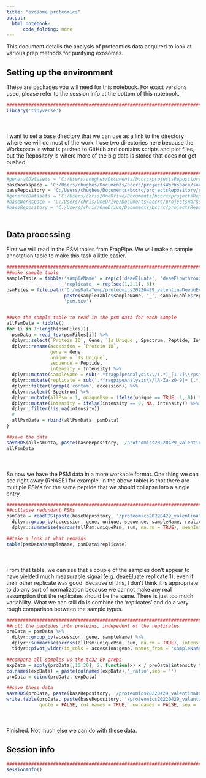 ```yaml
---
title: "exosome proteomics"
output:
  html_notebook:
      code_folding: none
---
```


This document details the analysis of proteomics data acquired to look at various prep methods for purifying exosomes. 

## Setting up the environment

These are packages you will need for this notebook. For exact versions used, please refer to the session info at the bottom of this notebook.

```r
##########################################################################################
library('tidyverse')
```

<div style="margin-bottom:50px;"></div>

I want to set a base directory that we can use as a link to the directory where we will do most of the work. I use two directories here because the Workspace is what is pushed to GitHub and contains scripts and plot files, but the Repository is where more of the big data is stored that does not get pushed.

```r
##########################################################################################
#generalDatasets = 'C:/Users/chughes/Documents/bccrc/projectsRepository/generalDatasets'
baseWorkspace = 'C:/Users/chughes/Documents/bccrc/projectsWorkspace/sorensenLab/relatedToOthers'
baseRepository = 'C:/Users/chughes/Documents/bccrc/projectsRepository/sorensenLab/relatedToOthers'
#generalDatasets = 'C:/Users/chris/OneDrive/Documents/bccrc/projectsRepository/generalDatasets'
#baseWorkspace = 'C:/Users/chris/OneDrive/Documents/bccrc/projectsWorkspace/sorensenLab/relatedToYbx1'
#baseRepository = 'C:/Users/chris/OneDrive/Documents/bccrc/projectsRepository/sorensenLab/relatedToYbx1'
```

<div style="margin-bottom:50px;"></div>

## Data processing

First we will read in the PSM tables from FragPipe. We will make a sample annotation table to make this task a little easier.

```r
##########################################################################################
##make sample table
sampleTable = tibble('sampleName' = rep(c('deaeEluate', 'deaeFlowthrough', 'oligoDtEluate', 'secPlusEvs', 'tc32EvsUc', 'tffPlusUc'), each = 2),
                     'replicate' = rep(seq(1,2,1), 6))
psmFiles = file.path('D:/msDataTemp/proteomics20220429_valentinaDeepuEvPrepMethods/fragpipeAnalysis', 
                     paste(sampleTable$sampleName, '_', sampleTable$replicate, sep = ''),
                     'psm.tsv')


##use the sample table to read in the psm data for each sample
allPsmData = tibble()
for (i in 1:length(psmFiles)){
  psmData = read_tsv(psmFiles[i]) %>%
  dplyr::select(`Protein ID`, Gene, `Is Unique`, Spectrum, Peptide, Intensity) %>%
  dplyr::rename(accession = `Protein ID`, 
                gene = Gene, 
                unique = `Is Unique`,
                sequence = Peptide,
                intensity = Intensity) %>%
  dplyr::mutate(sampleName = sub('.*fragpipeAnalysis\\/(.*)_[1-2]\\/psm\\.tsv', '\\1', psmFiles[i])) %>%
  dplyr::mutate(replicate = sub('.*fragpipeAnalysis\\/[A-Za-z0-9]+_(.*)\\/psm\\.tsv', '\\1', psmFiles[i])) %>%
  dplyr::filter(!grepl('contam', accession)) %>%
  dplyr::select(-Spectrum) %>%
  dplyr::mutate(allPsm = 1, uniquePsm = ifelse(unique == TRUE, 1, 0)) %>%
  dplyr::mutate(intensity = ifelse(intensity == 0, NA, intensity)) %>%
  dplyr::filter(!is.na(intensity))
  #
  allPsmData = rbind(allPsmData, psmData)
}

##save the data
saveRDS(allPsmData, paste(baseRepository, '/proteomics20220429_valentinaDeepuEvPrepMethods/dataset_evRawPsmData.rds', sep = ''))
allPsmData
```

<div style="margin-bottom:50px;"></div>

So now we have the PSM data in a more workable format. One thing we can see right away (RNASE1 for example, in the above table) is that there are multiple PSMs for the same peptide that we should collapse into a single entry. 

```r
##########################################################################################
##collapse redundant PSMs
psmData = readRDS(paste(baseRepository, '/proteomics20220429_valentinaDeepuEvPrepMethods/dataset_evRawPsmData.rds', sep = '')) %>%
  dplyr::group_by(accession, gene, unique, sequence, sampleName, replicate) %>%
  dplyr::summarise(across(allPsm:uniquePsm, sum, na.rm = TRUE), meanIntensity = mean(intensity, na.rm = TRUE))

##take a look at what remains
table(psmData$sampleName, psmData$replicate)
```

<div style="margin-bottom:50px;"></div>

From that table, we can see that a couple of the samples don't appear to have yielded much measurable signal (e.g. deaeEluate replicate 1), even if their other replicate was good. Because of this, I don't think it is appropriate to do any sort of normalization because we cannot make any real assumption that the replicates should be the same. There is just too much variability. What we can still do is combine the 'replicates' and do a very rough comparison between the sample types.

```r
##########################################################################################
##roll the peptides into proteins, indepedent of the replicates
proData = psmData %>%
  dplyr::group_by(accession, gene, sampleName) %>%
  dplyr::summarise(across(allPsm:uniquePsm, sum, na.rm = TRUE), intensity = median(meanIntensity, na.rm = TRUE)) %>%
  tidyr::pivot_wider(id_cols = accession:gene, names_from = 'sampleName', values_from = c('allPsm','uniquePsm','intensity'))

##compare all samples vs the tc32 EV preps
expData = apply(proData[,15:20], 2, function(x) x / proData$intensity_tc32EvsUc)
colnames(expData) = paste(colnames(expData),'_ratio',sep = '')
proData = cbind(proData, expData)

##save these data
saveRDS(proData, paste(baseRepository, '/proteomics20220429_valentinaDeepuEvPrepMethods/dataset_evProteinData.rds', sep = ''))
write.table(proData, paste(baseRepository, '/proteomics20220429_valentinaDeepuEvPrepMethods/dataset_evProteinData.tsv', sep = ''),
            quote = FALSE, col.names = TRUE, row.names = FALSE, sep = '\t')
```

<div style="margin-bottom:50px;"></div>

Finished. Not much else we can do with these data.

## Session info

```r
##########################################################################################
sessionInfo()
```
